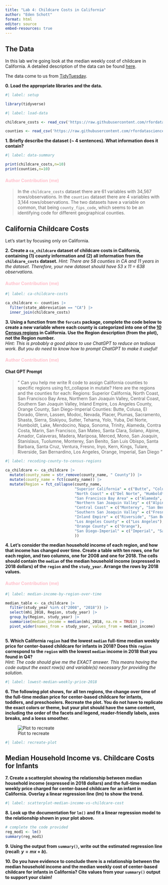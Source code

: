 ```yaml
---
title: "Lab 4: Childcare Costs in California"
author: "Eden Schott"
format: html
editor: source
embed-resources: true
---
```


## The Data

In this lab we're going look at the median weekly cost of childcare in
California. A detailed description of the data can be found [here](https://github.com/rfordatascience/tidytuesday/blob/master/data/2023/2023-05-09/readme.md).

The data come to us from [TidyTuesday](https://github.com/rfordatascience/tidytuesday).

**0. Load the appropriate libraries and the data.**

```r
#| label: setup

library(tidyverse)

```

```r
#| label: load-data

childcare_costs <- read_csv('https://raw.githubusercontent.com/rfordatascience/tidytuesday/master/data/2023/2023-05-09/childcare_costs.csv')

counties <- read_csv('https://raw.githubusercontent.com/rfordatascience/tidytuesday/master/data/2023/2023-05-09/counties.csv')
```

**1. Briefly describe the dataset (~ 4 sentences). What information does it contain?**

```r
#| label: data-summary

print(childcare_costs,n=10)
print(counties,n=10)

```

#### <span style="color:pink;">Author Contribution (me)</span>

> In the `childcare_costs` dataset there are 61 variables with 34,567 rows/observations. In the `counties` dataset there are 4 variables with 3,144 rows/observations. The two datasets have a variable on common, that being `county_fips_code`, which seems to be an identifying code for different geographical counties.

## California Childcare Costs

Let's start by focusing only on California. 

**2. Create a `ca_childcare` dataset of childcare costs in California, containing (1) county information and (2) all information from the `childcare_costs` dataset.** 
*Hint: There are 58 counties in CA and 11 years in the dataset. Therefore, your new dataset should have 53 x 11 = 638 observations.*

#### <span style="color:pink;">Author Contribution (me)</span>

```r
#| label: ca-childcare-costs

ca_childcare <- counties |>
  filter(state_abbreviation == "CA") |>
  inner_join(childcare_costs)

```

**3. Using a function from the `forcats` package, complete the code below to create a new variable where each county is categorized into one of the [10 Census regions](https://census.ca.gov/regions/) in California. Use the Region description (from the plot), not the Region number.**  
*Hint: This is probably a good place to use ChatGPT to reduce on tedious work. But you do need to know how to prompt ChatGPT to make it useful!*

#### <span style="color:pink;">Author Contribution (me)</span>

#### Chat GPT Prompt

> " Can you help me write R code to assign California counties to specific regions using fct_collapse in mutate? Here are the regions and the counties for each:
> Regions:
> Superior California, North Coast, San Francisco Bay Area, Northern San Joaquin Valley, Central Coast, Southern San Joaquin Valley, Inland Empire, Los Angeles County, Orange County, San Diego-Imperial
> Counties:
> Butte, Colusa, El Dorado, Glenn, Lassen, Modoc, Nevada, Placer, Plumas, Sacramento, Shasta, Sierra, Siskiyou, Sutter, Tehama, Yolo, Yuba, Del Norte, Humboldt, Lake, Mendocino, Napa, Sonoma, Trinity, Alameda, Contra Costa, Marin, San Francisco, San Mateo, Santa Clara, Solano, Alpine, Amador, Calaveras, Madera, Mariposa, Merced, Mono, San Joaquin, Stanislaus, Tuolumne, Monterey, San Benito, San Luis Obispo, Santa Barbara, Santa Cruz, Ventura, Fresno, Inyo, Kern, Kings, Tulare, Riverside, San Bernardino, Los Angeles, Orange, Imperial, San Diego "

```r
#| label: recoding-county-to-census-regions

ca_childcare <- ca_childcare |> 
  mutate(county_name = str_remove(county_name, " County")) |>
  mutate(county_name = fct(county_name)) |>
  mutate(Region = fct_collapse(county_name,
                               "Superior California" = c("Butte", "Colusa", "El Dorado", "Glenn", "Lassen", "Modoc", "Nevada", "Placer", "Plumas", "Sacramento", "Shasta", "Sierra", "Siskiyou", "Sutter", "Tehama", "Yolo", "Yuba"),
                               "North Coast" = c("Del Norte", "Humboldt", "Lake", "Mendocino", "Napa", "Sonoma", "Trinity"),
                               "San Francisco Bay Area" = c("Alameda", "Contra Costa", "Marin", "San Francisco", "San Mateo", "Santa Clara", "Solano"),
                               "Northern San Joaquin Valley" = c("Alpine", "Amador", "Calaveras", "Madera", "Mariposa", "Merced", "Mono", "San Joaquin", "Stanislaus", "Tuolumne"),
                               "Central Coast" = c("Monterey", "San Benito", "San Luis Obispo", "Santa Barbara", "Santa Cruz", "Ventura"),
                               "Southern San Joaquin Valley" = c("Fresno", "Inyo", "Kern", "Kings", "Tulare"),
                               "Inland Empire" = c("Riverside", "San Bernardino"),
                               "Los Angeles County" = c("Los Angeles"),
                               "Orange County" = c("Orange"),
                               "San Diego-Imperial" = c("Imperial", "San Diego")
                               ))
```


**4. Let's consider the median household income of each region, and how that income has changed over time. Create a table with ten rows, one for each region, and two columns, one for 2008 and one for 2018. The cells should contain the `median` of the median household income (expressed in 2018 dollars) of the `region` and the `study_year`. Arrange the rows by 2018 values.**

#### <span style="color:pink;">Author Contribution (me)</span>

```r
#| label: median-income-by-region-over-time

median_table <- ca_childcare |>
  filter(study_year %in% c("2008", "2018")) |>
  select(mhi_2018, Region, study_year) |>
  group_by(Region, study_year) |>
  summarise(median_income = median(mhi_2018, na.rm = TRUE)) |>
  pivot_wider(names_from = study_year, values_from = median_income)
  

```


**5. Which California `region` had the lowest `median` full-time median weekly price for center-based childcare for infants in 2018? Does this `region` correspond to the `region` with the lowest `median` income in 2018 that you found in Q4?**  
*Hint: The code should give me the EXACT answer. This means having the code output the exact row(s) and variable(s) necessary for providing the solution.*

```r
#| label: lowest-median-weekly-price-2018

```

**6. The following plot shows, for all ten regions, the change over time of the full-time median price for center-based childcare for infants, toddlers, and preschoolers. Recreate the plot. You do not have to replicate the exact colors or theme, but your plot should have the same content, including the order of the facets and legend, reader-friendly labels, axes breaks, and a loess smoother.**

![Plot to recreate](https://atheobold.github.io/groupworthy-data-science/labs/instructions/images/lab-4-recreate-plot.png)

```r
#| label: recreate-plot

```


## Median Household Income vs. Childcare Costs for Infants

**7. Create a scatterplot showing the relationship between median household income (expressed in 2018 dollars) and the full-time median weekly price charged for center-based childcare for an infant in California. Overlay a linear regression line (lm) to show the trend.**

```r
#| label: scatterplot-median-income-vs-childcare-cost

```

**8. Look up the documentation for `lm()` and fit a linear regression model to the relationship shown in your plot above.**

```r
# complete the code provided
reg_mod1 <- lm()
summary(reg_mod1)
```

**9. Using the output from `summary()`, write out the estimated regression line (recall: $y = mx + b$).**

**10. Do you have evidence to conclude there is a relationship between the median household income and the median weekly cost of center-based childcare for infants in California? Cite values from your `summary()` output to support your claim!**
